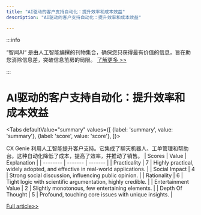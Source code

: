 ```yaml
---
title: "AI驱动的客户支持自动化：提升效率和成本效益"
description: "AI驱动的客户支持自动化：提升效率和成本效益"

---
```



:::info

“智闻AI“ 是由人工智能编撰的刊物集合，确保您只获得最有价值的信息，旨在助您消除信息差，突破信息茧房的局限。  [了解更多 >>](/)

:::

# AI驱动的客户支持自动化：提升效率和成本效益


<Tabs
	defaultValue="summary"
	values={[
	{label: 'summary', value: 'summary'},
	{label: 'score', value: 'score'},
]}>
<TabItem value="summary">


CX Genie 利用人工智能提升客户支持。它集成了聊天机器人、工单管理和帮助台。这种自动化降低了成本，提高了效率，并推动了销售。
</TabItem>
<TabItem value="score">
	| Scores     | Value   | Explanation |
	| -------- | ------- | ------- |
	| Practicality  | 7    | Highly practical, widely adopted, and effective in real-world applications.    |
	| Social Impact | 4     | Strong social discussion, influencing public opinion.    |
	| Rationality    | 6    | Tight logic with scientific argumentation, highly credible.    |
	| Entertainment Value    | 2    | Slightly monotonous, few entertaining elements.    |
	| Depth Of Thought    | 5    | Profound, touching core issues with unique insights.    |
</TabItem>
</Tabs>

[Full article>>](https://www.producthunt.com/posts/cx-genie-2)
